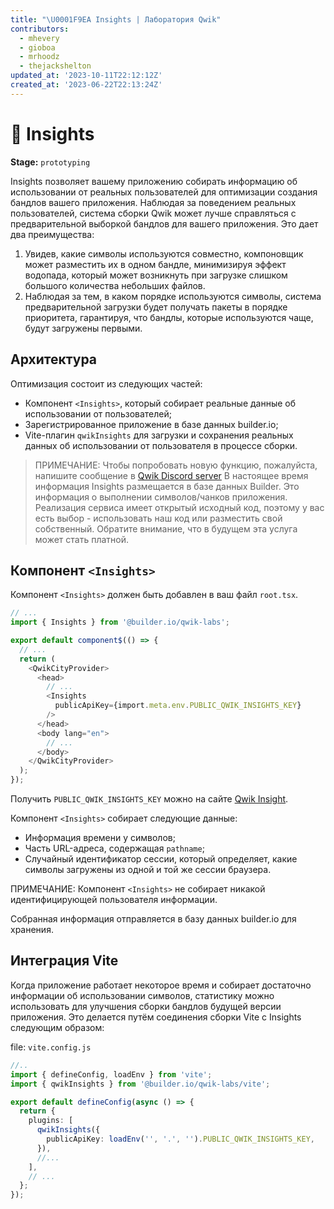 ```yaml
---
title: "\U0001F9EA Insights | Лаборатория Qwik"
contributors:
  - mhevery
  - gioboa
  - mrhoodz
  - thejackshelton
updated_at: '2023-10-11T22:12:12Z'
created_at: '2023-06-22T22:13:24Z'
---
```


# 🧪 Insights

**Stage:** `prototyping`

Insights позволяет вашему приложению собирать информацию об использовании от реальных пользователей для оптимизации создания бандлов вашего приложения. Наблюдая за поведением реальных пользователей, система сборки Qwik может лучше справляться с предварительной выборкой бандлов для вашего приложения. Это дает два преимущества:

1. Увидев, какие символы используются совместно, компоновщик может разместить их в одном бандле, минимизируя эффект водопада, который может возникнуть при загрузке слишком большого количества небольших файлов.
2. Наблюдая за тем, в каком порядке используются символы, система предварительной загрузки будет получать пакеты в порядке приоритета, гарантируя, что бандлы, которые используются чаще, будут загружены первыми.

## Архитектура

Оптимизация состоит из следующих частей:

- Компонент `<Insights>`, который собирает реальные данные об использовании от пользователей;
- Зарегистрированное приложение в базе данных builder.io;
- Vite-плагин `qwikInsights` для загрузки и сохранения реальных данных об использовании от пользователя в процессе сборки.

> ПРИМЕЧАНИЕ:
> Чтобы попробовать новую функцию, пожалуйста, напишите сообщение в [Qwik Discord server](https://qwik.builder.io/chat)
> В настоящее время информация Insights размещается в базе данных Builder. Это информация о выполнении символов/чанков приложения.
> Реализация сервиса имеет открытый исходный код, поэтому у вас есть выбор - использовать наш код или разместить свой собственный.
> Обратите внимание, что в будущем эта услуга может стать платной.

## Компонент `<Insights>`

Компонент `<Insights>` должен быть добавлен в ваш файл `root.tsx`.

```typescript
// ...
import { Insights } from '@builder.io/qwik-labs';

export default component$(() => {
  // ...
  return (
    <QwikCityProvider>
      <head>
        // ...
        <Insights
          publicApiKey={import.meta.env.PUBLIC_QWIK_INSIGHTS_KEY}
        />
      </head>
      <body lang="en">
        // ...
      </body>
    </QwikCityProvider>
  );
});
```

Получить `PUBLIC_QWIK_INSIGHTS_KEY` можно на сайте [Qwik Insight](https://qwik-insights.builder.io/app/add/).

Компонент `<Insights>` собирает следующие данные:

- Информация времени у символов;
- Часть URL-адреса, содержащая `pathname`;
- Случайный идентификатор сессии, который определяет, какие символы загружены из одной и той же сессии браузера.

ПРИМЕЧАНИЕ: Компонент `<Insights>` не собирает никакой идентифицирующей пользователя информации.

Собранная информация отправляется в базу данных builder.io для хранения.

## Интеграция Vite

Когда приложение работает некоторое время и собирает достаточно информации об использовании символов, статистику можно использовать для улучшения сборки бандлов будущей версии приложения. Это делается путём соединения сборки Vite с Insights следующим образом:

file: `vite.config.js`
```typescript
//..
import { defineConfig, loadEnv } from 'vite';
import { qwikInsights } from '@builder.io/qwik-labs/vite';

export default defineConfig(async () => {
  return {
    plugins: [
      qwikInsights({
        publicApiKey: loadEnv('', '.', '').PUBLIC_QWIK_INSIGHTS_KEY,
      }),
      //...
    ],
    // ...
  };
});
```
